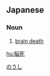 ==Japanese==
{{ja-kanjitab|のう|し|yomi=o}}

===Noun===
{{ja-noun|のうし}}

# {{lb|ja|medicine|sort=のうし}} [[brain death]]

[[Category:ja:Death|のうし]]

[[hu:脳死]]